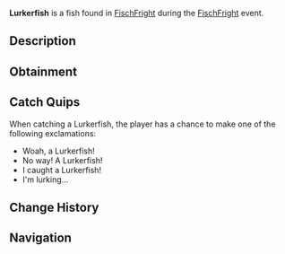 {{FishInfobox
|image          = Lurkerfish.png
|rarity         = Limited
|event          = FischFright
|sea            = First Sea
|location       = [[FischFright]]
|sublocation    = 
|sources        = Fishing Rod
|radar_location = 
|prog_speed     = -10
|xp             = 800
|weather        = Foggy
|time           = 
|season         = Winter, Autumn
|bait           = Squid
|base_weight    = 2
|base_value     = 1500
|weight_range   = 1.5
|base_chance    = 0.01
|base_resil     = 20
}}
'''Lurkerfish''' is a {{Rarity|Limited}} fish found in [[FischFright]] during the [[FischFright]] event.

== Description ==
{{Description|The Lurkerfish is an interesting breed of the Anglerfish that is only visible during FischFright. It is said this fish gains its visible body from the though of FischFight, and during the rest of the year, the Lurkerfish is completely invisible to the untrained eye.|Bestiary Entry}}

== Obtainment ==
{{Description|Only can be caught during FischFright.|Bestiary Hint}}
{{Fish Availability|
FischFright/Frightful Pool
|top_rods      = 
Leviathan's Fang Rod\36747.62\158304.44;
Free Spirit Rod\34172.17\163175.73;
Trident Rod\31660.61\151182.76;
Great Rod of Oscar\26623.3\85653.97;
Ethereal Prism Rod\25617.25\90598.37;
Flimsy Rod\17675.64\80886.85;
Training Rod\18281.15\94589.9;
Resourceful Rod\19993.66\81387.49;
Azure Of Lagoon\24978.23\112653.65;
No-Life Rod\25412.69\106166.65;
Wildflower Rod\21134.39\94399.88;
Astralhook Rod\25564.41\90481.31;
Seraphic Rod\24991.29\93428.97;
Challenger's Rod\23922.8\91248.31;
Rod Of The Forgotten Fang\23316.48\91270.55;
Blazebringer Rod\22018.08\88755.65;
Rod Of The Depths\20927.06\82878.91;
Zeus Rod\20710.66\83597.21;
Verdant Shear Rod\20519.24\84822.32;
Rod Of The Exalted One\20448.89\81317.16;
Depthseeker Rod\18885.73\79423.75;
Avalanche Rod\16971.75\71397.18;
Volcanic Rod\16140.65\66073.65;
Steady Rod\6100.45\31817.51
|recommended   = Trident Rod
}}

== Catch Quips ==
When catching a Lurkerfish, the player has a chance to make one of the following exclamations:
* Woah, a Lurkerfish!
* No way! A Lurkerfish!
* I caught a Lurkerfish!
* I'm lurking...

== Change History ==
{{Change History|{{subst:Current Version}}}}

== Navigation ==
{{Fish Navbox|FischFright}}